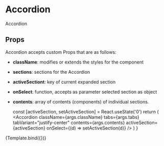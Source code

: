 
<Meta title="components/molecules/Accordion" decorators={[withDesign]} />

# Accordion

Accordion

## Props

Accordion accepts custom Props that are as follows:

- <b>className</b>: modifies or extends the styles for the component
- <b>sections</b>: sections for the Accordion
- <b>activeSectiont</b>: key of current expanded section
- <b>onSelect</b>: function, accepts as parameter selected section as object
- <b>contents</b>: array of contents (components) of individual sections.

  const [activeSection, setActiveSection] = React.useState('0')
  return (
    <Accordion
      className={args.className}
      tabs={args.tabs}
      tabVariant="justify-center"
      contents={args.contents}
      activeSection={activeSection}
      onSelect={(d) => setActiveSection(d)}
    />
  )
}

<Canvas>
  <Story
    name="Accordion"
    parameters={{
      design: {
        type: 'figma',
        url: '',
      },
    }}
    args={{
      className: '',
      tabs: [
        { key: '0', title: 'Lorem Ipsum' },
        { key: '1', title: 'Lorem Ipsum' },
      ],
      contents: ['section 1', 'section 2'],
    }}
  >
    {Template.bind({})}
  </Story>
</Canvas>

<ArgsTable of={Accordion} />
